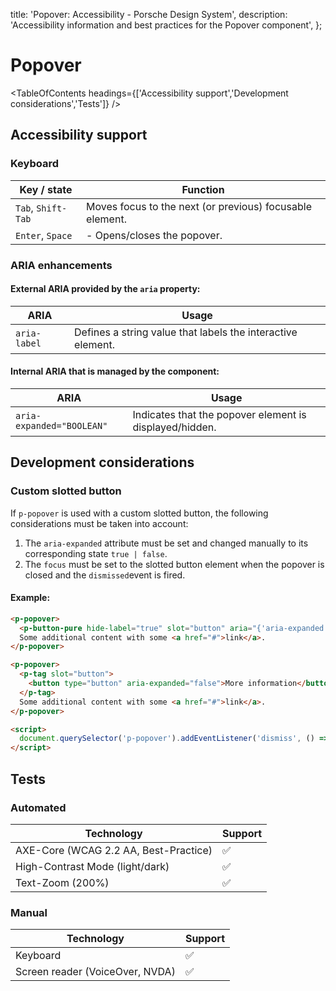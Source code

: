 
  title: 'Popover: Accessibility - Porsche Design System',
  description: 'Accessibility information and best practices for the Popover component',
};

# Popover <ComponentStatus tagName="p-popover"></ComponentStatus>

<TableOfContents headings={['Accessibility support','Development considerations','Tests']} />

## Accessibility support

### Keyboard

| Key / state        | Function                                                 |
| ------------------ | -------------------------------------------------------- |
| `Tab`, `Shift-Tab` | Moves focus to the next (or previous) focusable element. |
| `Enter`, `Space`   | - Opens/closes the popover.                              |

### ARIA enhancements

#### External **ARIA** provided by the `aria` property:

| ARIA         | Usage                                                       |
| ------------ | ----------------------------------------------------------- |
| `aria-label` | Defines a string value that labels the interactive element. |

#### Internal **ARIA** that is managed by the component:

| ARIA                      | Usage                                                   |
| ------------------------- | ------------------------------------------------------- |
| `aria-expanded="BOOLEAN"` | Indicates that the popover element is displayed/hidden. |

## Development considerations

### Custom slotted button

If `p-popover` is used with a custom slotted button, the following considerations must be taken into account:

1. The `aria-expanded` attribute must be set and changed manually to its corresponding state `true | false`.
2. The `focus` must be set to the slotted button element when the popover is closed and the `dismissed`event is fired.

#### Example:

```html
<p-popover>
  <p-button-pure hide-label="true" slot="button" aria="{'aria-expanded': 'false'}">More information</p-button-pure>
  Some additional content with some <a href="#">link</a>.
</p-popover>

<p-popover>
  <p-tag slot="button">
    <button type="button" aria-expanded="false">More information</button>
  </p-tag>
  Some additional content with some <a href="#">link</a>.
</p-popover>

<script>
  document.querySelector('p-popover').addEventListener('dismiss', () => document.querySelector('button').focus());
</script>
```

## Tests

### Automated

| Technology                            | Support |
| ------------------------------------- | ------- |
| AXE-Core (WCAG 2.2 AA, Best-Practice) | ✅      |
| High-Contrast Mode (light/dark)       | ✅      |
| Text-Zoom (200%)                      | ✅      |

### Manual

| Technology                      | Support |
| ------------------------------- | ------- |
| Keyboard                        | ✅      |
| Screen reader (VoiceOver, NVDA) | ✅      |
